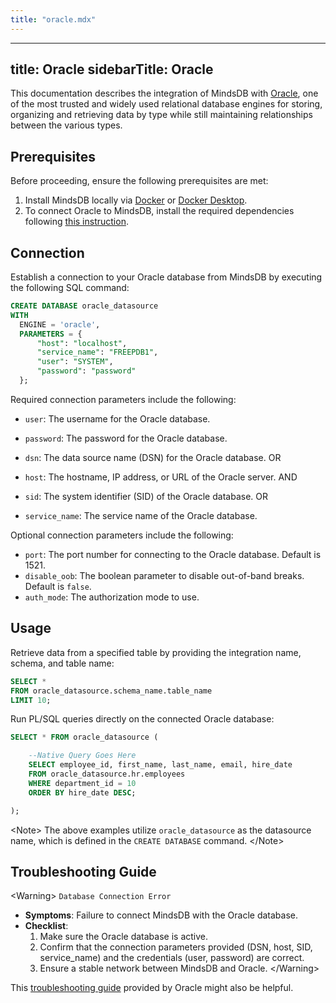 ```yaml
---
title: "oracle.mdx"
---
```


---
title: Oracle
sidebarTitle: Oracle
---

This documentation describes the integration of MindsDB with [Oracle](https://www.techopedia.com/definition/8711/oracle-database), one of the most trusted and widely used relational database engines for storing, organizing and retrieving data by type while still maintaining relationships between the various types.

## Prerequisites

Before proceeding, ensure the following prerequisites are met:

1. Install MindsDB locally via [Docker](/setup/self-hosted/docker) or [Docker Desktop](/setup/self-hosted/docker-desktop).
2. To connect Oracle to MindsDB, install the required dependencies following [this instruction](/setup/self-hosted/docker#install-dependencies).

## Connection

Establish a connection to your Oracle database from MindsDB by executing the following SQL command:

```sql
CREATE DATABASE oracle_datasource
WITH
  ENGINE = 'oracle',
  PARAMETERS = {
      "host": "localhost",
      "service_name": "FREEPDB1",
      "user": "SYSTEM",
      "password": "password"
  };
```

Required connection parameters include the following:

* `user`: The username for the Oracle database.
* `password`: The password for the Oracle database.

* `dsn`: The data source name (DSN) for the Oracle database.
OR
* `host`: The hostname, IP address, or URL of the Oracle server.
AND
* `sid`: The system identifier (SID) of the Oracle database.
OR
* `service_name`: The service name of the Oracle database.

Optional connection parameters include the following:

* `port`: The port number for connecting to the Oracle database. Default is 1521.
* `disable_oob`: The boolean parameter to disable out-of-band breaks. Default is `false`.
* `auth_mode`: The authorization mode to use.

## Usage

Retrieve data from a specified table by providing the integration name, schema, and table name:

```sql
SELECT *
FROM oracle_datasource.schema_name.table_name
LIMIT 10;
```

Run PL/SQL queries directly on the connected Oracle database:

```sql
SELECT * FROM oracle_datasource (

    --Native Query Goes Here
    SELECT employee_id, first_name, last_name, email, hire_date
    FROM oracle_datasource.hr.employees
    WHERE department_id = 10
    ORDER BY hire_date DESC;

);
```

&lt;Note&gt;
The above examples utilize `oracle_datasource` as the datasource name, which is defined in the `CREATE DATABASE` command.
&lt;/Note&gt;

## Troubleshooting Guide

&lt;Warning&gt;
`Database Connection Error`

* **Symptoms**: Failure to connect MindsDB with the Oracle database.
* **Checklist**:
    1. Make sure the Oracle database is active.
    2. Confirm that the connection parameters provided (DSN, host, SID, service_name) and the credentials (user, password) are correct.
    3. Ensure a stable network between MindsDB and Oracle.
&lt;/Warning&gt;

This [troubleshooting guide](https://docs.oracle.com/en/database/oracle/oracle-database/19/ntqrf/database-connection-issues.html) provided by Oracle might also be helpful.